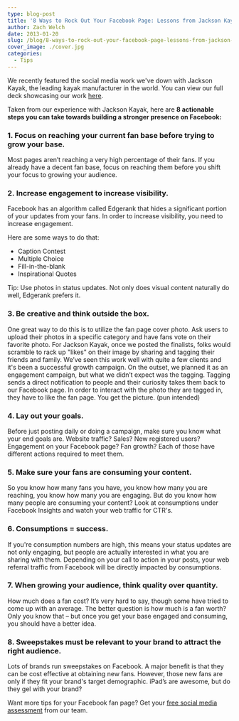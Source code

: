 ```yaml
---
type: blog-post
title: '8 Ways to Rock Out Your Facebook Page: Lessons from Jackson Kayak'
author: Zach Welch
date: 2013-01-20
slug: /blog/8-ways-to-rock-out-your-facebook-page-lessons-from-jackson-kayak
cover_image: ./cover.jpg
categories:
  - Tips
---
```


We recently featured the social media work we've down with Jackson Kayak, the leading kayak manufacturer in the world. You can view our full deck showcasing our work [here][1].

Taken from our experience with Jackson Kayak, here are **8 actionable steps you can take towards building a stronger presence on Facebook:**

### 1. Focus on reaching your current fan base before trying to grow your base.

Most pages aren’t reaching a very high percentage of their fans. If you already have a decent fan base, focus on reaching them before you shift your focus to growing your audience.

### 2. Increase engagement to increase visibility.

Facebook has an algorithm called Edgerank that hides a significant portion of your updates from your fans. In order to increase visibility, you need to increase engagement.

Here are some ways to do that:

- Caption Contest
- Multiple Choice
- Fill-in-the-blank
- Inspirational Quotes

Tip: Use photos in status updates. Not only does visual content naturally do well, Edgerank prefers it.

### 3. Be creative and think outside the box.

One great way to do this is to utilize the fan page cover photo. Ask users to upload their photos in a specific category and have fans vote on their favorite photo. For Jackson Kayak, once we posted the finalists, folks would scramble to rack up "likes" on their image by sharing and tagging their friends and family. We’ve seen this work well with quite a few clients and it's been a successful growth campaign. On the outset, we planned it as an engagement campaign, but what we didn’t expect was the tagging. Tagging sends a direct notification to people and their curiosity takes them back to our Facebook page. In order to interact with the photo they are tagged in, they have to like the fan page. You get the picture. (pun intended)

### 4. Lay out your goals.

Before just posting daily or doing a campaign, make sure you know what your end goals are. Website traffic? Sales? New registered users? Engagement on your Facebook page? Fan growth? Each of those have different actions required to meet them.

### 5. Make sure your fans are consuming your content.

So you know how many fans you have, you know how many you are reaching, you know how many you are engaging. But do you know how many people are consuming your content? Look at consumptions under Facebook Insights and watch your web traffic for CTR's.

### 6. Consumptions = success.

If you're consumption numbers are high, this means your status updates are not only engaging, but people are actually interested in what you are sharing with them. Depending on your call to action in your posts, your web referral traffic from Facebook will be directly impacted by consumptions.

### 7. When growing your audience, think quality over quantity.

How much does a fan cost? It’s very hard to say, though some have tried to come up with an average. The better question is how much is a fan worth? Only you know that – but once you get your base engaged and consuming, you should have a better idea.

### 8. Sweepstakes must be relevant to your brand to attract the right audience.

Lots of brands run sweepstakes on Facebook. A major benefit is that they can be cost effective at obtaining new fans. However, those new fans are only if they fit your brand's target demographic. iPad’s are awesome, but do they gel with your brand?

Want more tips for your Facebook fan page? Get your [free social media assessment][2] from our team.

[1]: /case-studies/jackson-kayak-navigating-the-rapidly-changing-waters-of-social-media
[2]: /free-assessment
